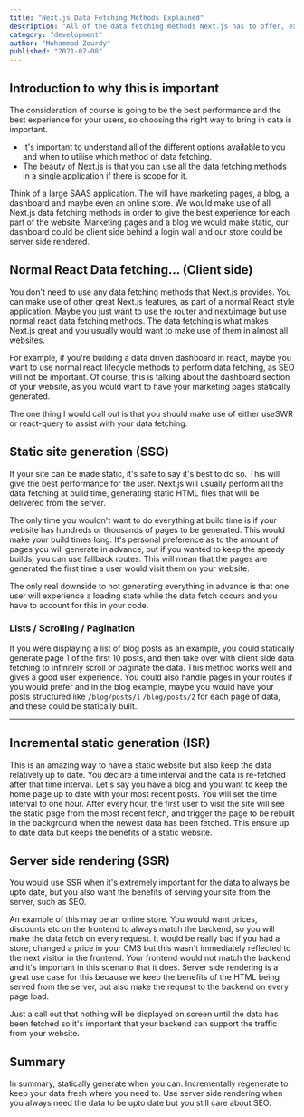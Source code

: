 ---
title: "Next.js Data Fetching Methods Explained"
description: "All of the data fetching methods Next.js has to offer, explained. When to use different data fetching methods in Next.js."
category: "development"
author: "Muhammad Zourdy"
published: "2021-07-08"
---

<InformationBlob
  content="There are many different ways of fetching data with Next.js and that's what makes it so powerful. In this
post we will go through the different options, and when to use each one. "
/>

## Introduction to why this is important

The consideration of course is going to be the best performance and the best experience for your users, so choosing the right way to bring in data is important.

- It's important to understand all of the different options available to you and
  when to utilise which method of data fetching.
- The beauty of Next.js is that you can use all the data fetching methods in a single
  application if there is scope for it.

Think of a large SAAS application. The will have marketing pages, a blog, a dashboard and maybe even an online store. We would make use of all Next.js data fetching methods in order to give the best experience for each part of the website. Marketing pages and a blog we would make static, our dashboard
could be client side behind a login wall and our store could be server side rendered.

## Normal React Data fetching... (Client side)

You don't need to use any data fetching methods that Next.js provides. You can
make use of other great Next.js features, as part of a normal React style application.
Maybe you just want to use the router and next/image but use normal react data fetching methods. The data fetching is what makes Next.js great and
you usually would want to make use of them in almost all websites.

For example, if you're building a data driven dashboard in react, maybe you
want to use normal react lifecycle methods to perform data fetching, as SEO will not be important. Of course, this is talking about the dashboard section
of your website, as you would want to have your marketing pages statically generated.

The one thing I would call out is that you should make use of either useSWR or react-query to assist with your data
fetching.

## Static site generation (SSG)

If your site can be made static, it's safe to say it's best to do so. This will give the best performance for the user. Next.js will usually perform all the data fetching at build time, generating static HTML files that will be delivered from the server.

The only time you wouldn't want to do everything at build time is if your website has hundreds or thousands of pages to be generated. This would make
your build times long. It's personal preference as to the amount of pages you will generate in advance, but if you wanted to keep the speedy builds,
you can use fallback routes. This will mean that the pages are generated the first time a user would visit them on your website.

The only real downside to not generating everything in advance is that one user
will experience a loading state while the data fetch occurs and you have to account for
this in your code.

### Lists / Scrolling / Pagination

If you were displaying a list of blog posts as an example, you could statically generate page 1 of the first 10 posts, and then take over with client side data fetching to infinitely scroll or paginate the data. This method works well and gives a good user experience. You could also handle pages in your routes if you would prefer and in the blog example, maybe you would have your posts structured like `/blog/posts/1` `/blog/posts/2` for each page of data, and these could be statically built.

---

## Incremental static generation (ISR)

This is an amazing way to have a static website but also keep the data relatively up to date. You declare a time interval and the data is re-fetched after that time interval. Let's say you have a blog and you want to keep the home page up to date with your most recent posts. You will set the time interval to one hour. After every hour, the first user to visit the site will see the static page from the most recent fetch, and trigger the page to be rebuilt in the background when the newest data has been fetched. This ensure up to date data but keeps the benefits of a static website.

## Server side rendering (SSR)

You would use SSR when it's extremely important for the data to always be upto date, but you also want the benefits of serving your site from the server, such as SEO.

An example of this may be an online store. You would want prices, discounts etc on the frontend to always match the backend, so you will make the data fetch on every request. It would be really bad if you had a store, changed a price in your CMS but this wasn't immediately reflected to the next visitor in the frontend. Your frontend would not match the backend and it's important in this scenario that it does. Server side rendering is a great use case for this because we keep the benefits of the HTML being served from the server, but also make the request to the backend on every page load.

Just a call out that nothing will be displayed on screen until the data has been fetched so it's important that your backend can support the traffic from your website.

## Summary

In summary, statically generate when you can. Incrementally regenerate to keep your data fresh where you need to. Use server side rendering when you always need the data to be upto date but you still care about SEO.
